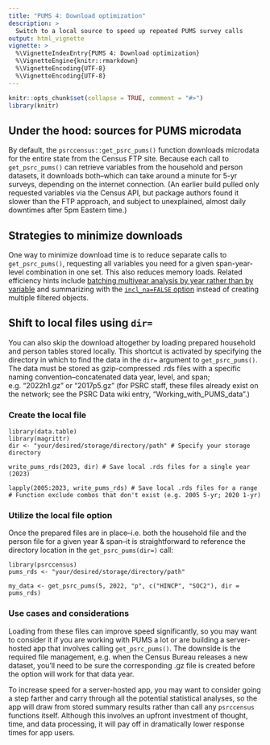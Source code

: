 ```yaml
---
title: "PUMS 4: Download optimization"
description: >
  Switch to a local source to speed up repeated PUMS survey calls
output: html_vignette
vignette: >
  %\VignetteIndexEntry{PUMS 4: Download optimization}
  %\VignetteEngine{knitr::rmarkdown}
  %\VignetteEncoding{UTF-8}
  %\VignetteEncoding{UTF-8}
---
```


```r
knitr::opts_chunk$set(collapse = TRUE, comment = "#>")
library(knitr)
```

## Under the hood: sources for PUMS microdata

By default, the `psrccensus::get_psrc_pums()` function downloads microdata for the entire state from the Census FTP site. Because each call to `get_psrc_pums()` can retrieve variables from the household and person datasets, it downloads both--which can take around a minute for 5-yr surveys, depending on the internet connection. (An earlier build pulled only requested variables via the Census API, but package authors found it slower than the FTP approach, and subject to unexplained, almost daily downtimes after 5pm Eastern time.) 

## Strategies to minimize downloads

One way to minimize download time is to reduce separate calls to `get_psrc_pums()`, requesting all variables you need for a given span-year-level combination in one set. This also reduces memory loads. Related efficiency hints include [batching multiyear analysis by year rather than by variable](pums-3-multiyear.html#hint-4---minimize-downloads) and summarizing with the [`incl_na=FALSE` option](pums-2-make-vars.html#handle-subsets-via-a-universal-variable-the-incl_nafalse-option) instead of creating multiple filtered objects.

## Shift to local files using  `dir=`

You can also skip the download altogether by loading prepared household and person tables stored locally. This shortcut is activated by specifying the directory in which to find the data in the `dir=` argument to `get_psrc_pums()`. The data must be stored as gzip-compressed .rds files with a specific naming convention--concatenated data year, level, and span; e.g. "2022h1.gz" or "2017p5.gz" (for PSRC staff, these files already exist on the network; see the PSRC Data wiki entry, "Working_with_PUMS_data".)

### Create the local file

```make
library(data.table)
library(magrittr)
dir <- "your/desired/storage/directory/path" # Specify your storage directory
 
write_pums_rds(2023, dir) # Save local .rds files for a single year (2023)

lapply(2005:2023, write_pums_rds) # Save local .rds files for a range
# Function exclude combos that don't exist (e.g. 2005 5-yr; 2020 1-yr)

```

### Utilize the local file option

Once the prepared files are in place--i.e. both the household file and the person file for a given year & span--it is straightforward to reference the directory location in the `get_psrc_pums(dir=)` call:

```using
library(psrccensus)
pums_rds <- "your/desired/storage/directory/path"

my_data <- get_psrc_pums(5, 2022, "p", c("HINCP", "SOC2"), dir = pums_rds)

```

### Use cases and considerations

Loading from these files can improve speed significantly, so you may want to consider it if you are working with PUMS a lot or are building a server-hosted app that involves calling `get_psrc_pums()`. The downside is the required file management, e.g. when the Census Bureau releases a new dataset, you'll need to be sure the corresponding .gz file is created before the option will work for that data year.

To increase speed for a server-hosted app, you may want to consider going a step farther and carry through all the potential statistical analyses, so the app will draw from stored summary results rather than call any `psrccensus` functions itself. Although this involves an upfront investment of thought, time, and data processing, it will pay off in dramatically lower response times for app users.
